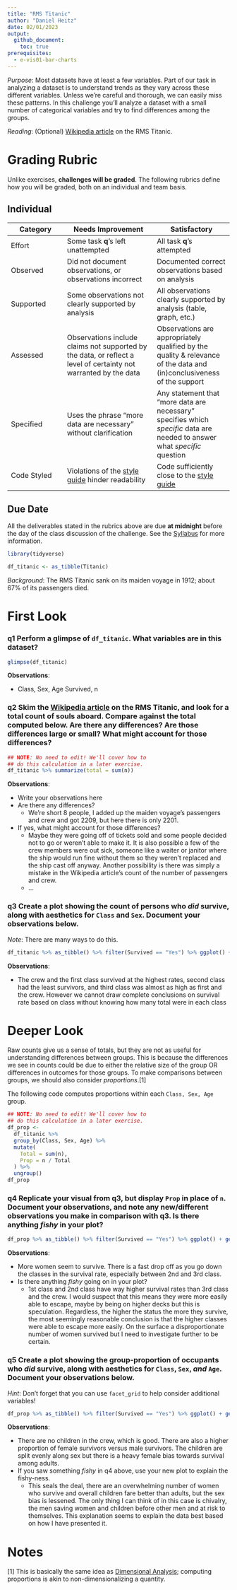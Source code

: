 ```yaml
---
title: "RMS Titanic"
author: "Daniel Heitz"
date: 02/01/2023
output:
  github_document:
    toc: true
prerequisites:
  - e-vis01-bar-charts
---
```


*Purpose*: Most datasets have at least a few variables. Part of our task in analyzing a dataset is to understand trends as they vary across these different variables. Unless we're careful and thorough, we can easily miss these patterns. In this challenge you'll analyze a dataset with a small number of categorical variables and try to find differences among the groups.

*Reading*: (Optional) [Wikipedia article](https://en.wikipedia.org/wiki/RMS_Titanic) on the RMS Titanic.

<!-- include-rubric -->

# Grading Rubric

<!-- -------------------------------------------------- -->

Unlike exercises, **challenges will be graded**. The following rubrics define how you will be graded, both on an individual and team basis.

## Individual

<!-- ------------------------- -->

| Category    | Needs Improvement                                                                                                | Satisfactory                                                                                                               |
|------------------|-----------------------------|-------------------------|
| Effort      | Some task **q**'s left unattempted                                                                               | All task **q**'s attempted                                                                                                 |
| Observed    | Did not document observations, or observations incorrect                                                         | Documented correct observations based on analysis                                                                          |
| Supported   | Some observations not clearly supported by analysis                                                              | All observations clearly supported by analysis (table, graph, etc.)                                                        |
| Assessed    | Observations include claims not supported by the data, or reflect a level of certainty not warranted by the data | Observations are appropriately qualified by the quality & relevance of the data and (in)conclusiveness of the support      |
| Specified   | Uses the phrase "more data are necessary" without clarification                                                  | Any statement that "more data are necessary" specifies which *specific* data are needed to answer what *specific* question |
| Code Styled | Violations of the [style guide](https://style.tidyverse.org/) hinder readability                                 | Code sufficiently close to the [style guide](https://style.tidyverse.org/)                                                 |

## Due Date

<!-- ------------------------- -->

All the deliverables stated in the rubrics above are due **at midnight** before the day of the class discussion of the challenge. See the [Syllabus](https://docs.google.com/document/d/1qeP6DUS8Djq_A0HMllMqsSqX3a9dbcx1/edit?usp=sharing&ouid=110386251748498665069&rtpof=true&sd=true) for more information.

```r
library(tidyverse)

df_titanic <- as_tibble(Titanic)
```

*Background*: The RMS Titanic sank on its maiden voyage in 1912; about 67% of its passengers died.

# First Look

<!-- -------------------------------------------------- -->

### **q1** Perform a glimpse of `df_titanic`. What variables are in this dataset?

```r
glimpse(df_titanic)
```

**Observations**:

-   Class, Sex, Age Survived, n

### **q2** Skim the [Wikipedia article](https://en.wikipedia.org/wiki/RMS_Titanic) on the RMS Titanic, and look for a total count of souls aboard. Compare against the total computed below. Are there any differences? Are those differences large or small? What might account for those differences?

```r
## NOTE: No need to edit! We'll cover how to
## do this calculation in a later exercise.
df_titanic %>% summarize(total = sum(n))
```

**Observations**:

-   Write your observations here
-   Are there any differences?
    -   We're short 8 people, I added up the maiden voyage's passengers and crew and got 2209, but here there is only 2201.
-   If yes, what might account for those differences?
    -   Maybe they were going off of tickets sold and some people decided not to go or weren't able to make it. It is also possible a few of the crew members were out sick, someone like a waiter or janitor where the ship would run fine without them so they weren't replaced and the ship cast off anyway. Another possibility is there was simply a mistake in the Wikipedia article's count of the number of passengers and crew.
    -   ...

### **q3** Create a plot showing the count of persons who *did* survive, along with aesthetics for `Class` and `Sex`. Document your observations below.

*Note*: There are many ways to do this.

```r
df_titanic %>% as_tibble() %>% filter(Survived == "Yes") %>% ggplot() + geom_col(mapping = aes(fill = Sex, x = Class, y = n))
```

**Observations**:

-   The crew and the first class survived at the highest rates, second class had the least survivors, and third class was almost as high as first and the crew. However we cannot draw complete conclusions on survival rate based on class without knowing how many total were in each class

# Deeper Look

<!-- -------------------------------------------------- -->

Raw counts give us a sense of totals, but they are not as useful for understanding differences between groups. This is because the differences we see in counts could be due to either the relative size of the group OR differences in outcomes for those groups. To make comparisons between groups, we should also consider *proportions*.[1]

The following code computes proportions within each `Class, Sex, Age` group.

```r
## NOTE: No need to edit! We'll cover how to
## do this calculation in a later exercise.
df_prop <-
  df_titanic %>%
  group_by(Class, Sex, Age) %>%
  mutate(
    Total = sum(n),
    Prop = n / Total
  ) %>%
  ungroup()
df_prop
```

### **q4** Replicate your visual from q3, but display `Prop` in place of `n`. Document your observations, and note any new/different observations you make in comparison with q3. Is there anything *fishy* in your plot?

```r
df_prop %>% as_tibble() %>% filter(Survived == "Yes") %>% ggplot() + geom_col(mapping = aes(fill = Sex, x = Class, y = Prop))
```

**Observations**:

-   More women seem to survive. There is a fast drop off as you go down the classes in the survival rate, especially between 2nd and 3rd class.
-   Is there anything *fishy* going on in your plot?
    -   1st class and 2nd class have way higher survival rates than 3rd class and the crew. I would suspect that this means they were more easily able to escape, maybe by being on higher decks but this is speculation. Regardless, the higher the status the more they survive, the most seemingly reasonable conclusion is that the higher classes were able to escape more easily. On the surface a disproportionate number of women survived but I need to investigate further to be certain.

### **q5** Create a plot showing the group-proportion of occupants who *did* survive, along with aesthetics for `Class`, `Sex`, *and* `Age`. Document your observations below.

*Hint*: Don't forget that you can use `facet_grid` to help consider additional variables!

```r

df_prop %>% as_tibble() %>% filter(Survived == "Yes") %>% ggplot() + geom_col(mapping = aes(fill = Sex, x = Class, y = Prop)) + facet_grid(rows = vars(Age))
```

**Observations**:

-   There are no children in the crew, which is good. There are also a higher proportion of female survivors versus male survivors. The children are split evenly along sex but there is a heavy female bias towards survival among adults.
-   If you saw something *fishy* in q4 above, use your new plot to explain the fishy-ness.
    -   This seals the deal, there are an overwhelming number of women who survive and overall children fare better than adults, but the sex bias is lessened. The only thing I can think of in this case is chivalry, the men saving women and children before other men and at risk to themselves. This explanation seems to explain the data best based on how I have presented it.

# Notes

<!-- -------------------------------------------------- -->

[1] This is basically the same idea as [Dimensional Analysis](https://en.wikipedia.org/wiki/Dimensional_analysis); computing proportions is akin to non-dimensionalizing a quantity.
